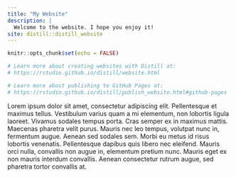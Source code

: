 ```yaml
---
title: "My Website"
description: |
  Welcome to the website. I hope you enjoy it!
site: distill::distill_website
---
```


```r
knitr::opts_chunk$set(echo = FALSE)

# Learn more about creating websites with Distill at:
# https://rstudio.github.io/distill/website.html

# Learn more about publishing to GitHub Pages at:
# https://rstudio.github.io/distill/publish_website.html#github-pages

```

Lorem ipsum dolor sit amet, consectetur adipiscing elit. Pellentesque et maximus tellus. Vestibulum varius quam a mi elementum, non lobortis ligula laoreet. Vivamus sodales tempus porta. Cras semper ex in maximus mattis. Maecenas pharetra velit purus. Mauris nec leo tempus, volutpat nunc in, fermentum augue. Aenean sed sodales sem. Morbi eu metus id risus lobortis venenatis. Pellentesque dapibus quis libero nec eleifend. Mauris orci nulla, convallis non augue in, elementum pretium nunc. Mauris eget ex non mauris interdum convallis. Aenean consectetur rutrum augue, sed pharetra tortor convallis at.

